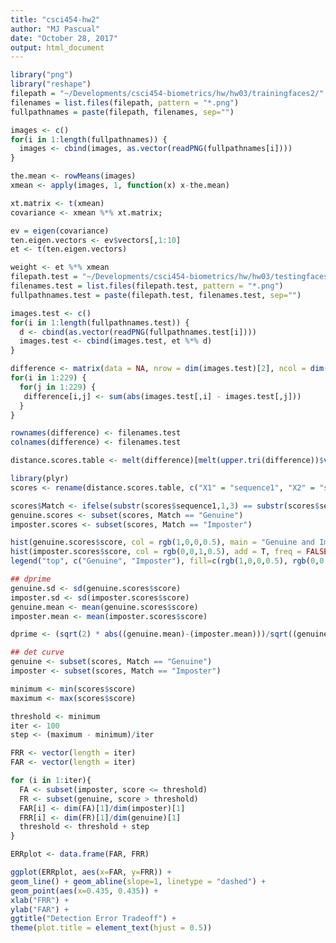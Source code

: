 ```yaml
---
title: "csci454-hw2"
author: "MJ Pascual"
date: "October 28, 2017"
output: html_document
---
```


```r
library("png")
library("reshape")
filepath = "~/Developments/csci454-biometrics/hw/hw03/trainingfaces2/"
filenames = list.files(filepath, pattern = "*.png")
fullpathnames = paste(filepath, filenames, sep="")

images <- c()
for(i in 1:length(fullpathnames)) {
  images <- cbind(images, as.vector(readPNG(fullpathnames[i])))
}

the.mean <- rowMeans(images)
xmean <- apply(images, 1, function(x) x-the.mean)

xt.matrix <- t(xmean)
covariance <- xmean %*% xt.matrix;

ev = eigen(covariance)
ten.eigen.vectors <- ev$vectors[,1:10]
et <- t(ten.eigen.vectors)

weight <- et %*% xmean
filepath.test = "~/Developments/csci454-biometrics/hw/hw03/testingfaces2/"
filenames.test = list.files(filepath.test, pattern = "*.png")
fullpathnames.test = paste(filepath.test, filenames.test, sep="")

images.test <- c()
for(i in 1:length(fullpathnames.test)) {
  d <- cbind(as.vector(readPNG(fullpathnames.test[i])))
  images.test <- cbind(images.test, et %*% d)
}

difference <- matrix(data = NA, nrow = dim(images.test)[2], ncol = dim(images.test)[2])
for(i in 1:229) {
  for(j in 1:229) {
   difference[i,j] <- sum(abs(images.test[,i] - images.test[,j]))
  }
}

rownames(difference) <- filenames.test
colnames(difference) <- filenames.test

distance.scores.table <- melt(difference)[melt(upper.tri(difference))$value,]

```


```r
library(plyr)
scores <- rename(distance.scores.table, c("X1" = "sequence1", "X2" = "sequence2", "value" = "score"))

scores$Match <- ifelse(substr(scores$sequence1,1,3) == substr(scores$sequence2,1,3),"Genuine", "Imposter")
genuine.scores <- subset(scores, Match == "Genuine")
imposter.scores <- subset(scores, Match == "Imposter")

hist(genuine.scores$score, col = rgb(1,0,0,0.5), main = "Genuine and Imposter Distribution", xlab = "Distance Scores", ylab = "Frequency", freq = FALSE)
hist(imposter.scores$score, col = rgb(0,0,1,0.5), add = T, freq = FALSE)
legend("top", c("Genuine", "Imposter"), fill=c(rgb(1,0,0,0.5), rgb(0,0,1,0.5)))

## dprime 
genuine.sd <- sd(genuine.scores$score)
imposter.sd <- sd(imposter.scores$score)
genuine.mean <- mean(genuine.scores$score)
imposter.mean <- mean(imposter.scores$score)

dprime <- (sqrt(2) * abs((genuine.mean)-(imposter.mean)))/sqrt((genuine.sd^2)+(imposter.sd^2))

## det curve
genuine <- subset(scores, Match == "Genuine")
imposter <- subset(scores, Match == "Imposter")

minimum <- min(scores$score)
maximum <- max(scores$score)

threshold <- minimum
iter <- 100
step <- (maximum - minimum)/iter

FRR <- vector(length = iter)
FAR <- vector(length = iter)

for (i in 1:iter){
  FA <- subset(imposter, score <= threshold)
  FR <- subset(genuine, score > threshold)
  FAR[i] <- dim(FA)[1]/dim(imposter)[1]
  FRR[i] <- dim(FR)[1]/dim(genuine)[1]
  threshold <- threshold + step
}

ERRplot <- data.frame(FAR, FRR)

ggplot(ERRplot, aes(x=FAR, y=FRR)) + 
geom_line() + geom_abline(slope=1, linetype = "dashed") + 
geom_point(aes(x=0.435, 0.435)) + 
xlab("FRR") + 
ylab("FAR") +
ggtitle("Detection Error Tradeoff") +
theme(plot.title = element_text(hjust = 0.5))

```

